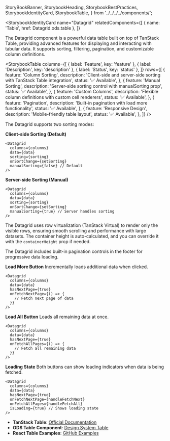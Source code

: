  StoryBookBanner,
  StorybookHeading,
  StorybookBestPractices,
  StorybookIdentityCard,
  StorybookTable,
} from '../../../../components/';

<Meta title="Manager React Components/Components/Datagrid New/Documentation" />

<StorybookHeading label="Overview" level={2} />

<StorybookIdentityCard
  name="Datagrid"
  relatedComponents={[
    { name: 'Table', href: Datagrid.ods.table },
  ]}
>
The Datagrid component is a powerful data table built on top of TanStack Table, providing advanced features for displaying and interacting with tabular data. It supports sorting, filtering, pagination, and customizable column definitions.
</StorybookIdentityCard>

<StorybookHeading label="Features" level={3} />

<StorybookTable
  columns={[
    { label: 'Feature', key: 'feature' },
    { label: 'Description', key: 'description' },
    { label: 'Status', key: 'status' },
  ]}
  rows={[
    {
      feature: 'Column Sorting',
      description: 'Client-side and server-side sorting with TanStack Table integration',
      status: '✅ Available',
    },
    {
      feature: 'Manual Sorting',
      description: 'Server-side sorting control with manualSorting prop',
      status: '✅ Available',
    },
    {
      feature: 'Custom Columns',
      description: 'Flexible column definitions with custom cell renderers',
      status: '✅ Available',
    },
    {
      feature: 'Pagination',
      description: 'Built-in pagination with load more functionality',
      status: '✅ Available',
    },
    {
      feature: 'Responsive Design',
      description: 'Mobile-friendly table layout',
      status: '✅ Available',
    },
  ]}
/>

<StorybookHeading label="Sorting Configuration" level={3} />

The Datagrid supports two sorting modes:

**Client-side Sorting (Default)**
```tsx
<Datagrid
  columns={columns}
  data={data}
  sorting={sorting}
  onSortChange={setSorting}
  manualSorting={false} // Default
/>
```

**Server-side Sorting (Manual)**
```tsx
<Datagrid
  columns={columns}
  data={data}
  sorting={sorting}
  onSortChange={setSorting}
  manualSorting={true} // Server handles sorting
/>
```

<StorybookHeading label="Virtualization" level={3} />

The Datagrid uses row virtualization (TanStack Virtual) to render only the visible rows, ensuring smooth scrolling and performance with large datasets. The container height is auto-calculated, and you can override it with the `containerHeight` prop if needed.

<StorybookHeading label="Footer Actions" level={3} />

The Datagrid includes built-in pagination controls in the footer for progressive data loading.

**Load More Button**
Incrementally loads additional data when clicked.

```tsx
<Datagrid
  columns={columns}
  data={data}
  hasNextPage={true}
  onFetchNextPage={() => {
    // Fetch next page of data
  }}
/>
```

**Load All Button**
Loads all remaining data at once.

```tsx
<Datagrid
  columns={columns}
  data={data}
  hasNextPage={true}
  onFetchAllPages={() => {
    // Fetch all remaining data
  }}
/>
```

**Loading State**
Both buttons can show loading indicators when data is being fetched.

```tsx
<Datagrid
  columns={columns}
  data={data}
  hasNextPage={true}
  onFetchNextPage={handleFetchNext}
  onFetchAllPages={handleFetchAll}
  isLoading={true} // Shows loading state
/>
```


<StorybookHeading label="External Resources" level={3} />

- **TanStack Table**: [Official Documentation](https://tanstack.com/table/latest)
- **ODS Table Component**: [Design System Table]({Datagrid.ods.table})
- **React Table Examples**: [GitHub Examples](https://github.com/TanStack/table/tree/main/examples/react/sorting)